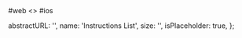 
<RenderTabs>
#web
<>
  <LiveEditorBlock code={code} scope={{ InstructionsList }} />
  <GeneratePropsTable componentName="InstructionsList" />
</>
#ios
</RenderTabs>

  abstractURL: '',
  name: 'Instructions List',
  size: '',
  isPlaceholder: true,
};